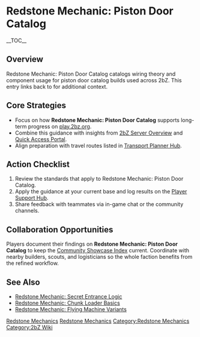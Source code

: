 {{Short description|Redstone Mechanic: Piston Door Catalog catalogs wiring theory and component usage for piston door catalog builds used across 2bZ}}
= Redstone Mechanic: Piston Door Catalog =
{{2bZ Navbox}}
__TOC__

== Overview ==
Redstone Mechanic: Piston Door Catalog catalogs wiring theory and component usage for
piston door catalog builds used across 2bZ. This entry links back to [[Category:Redstone
Mechanics|Redstone Mechanics]] for additional context.

== Core Strategies ==
* Focus on how '''Redstone Mechanic: Piston Door Catalog''' supports long-term progress on [[play.2bz.org]].
* Combine this guidance with insights from [[2bZ Server Overview]] and [[Quick Access Portal]].
* Align preparation with travel routes listed in [[Transport Planner Hub]].

== Action Checklist ==
# Review the [[Category:Redstone Mechanics|Redstone Mechanics]] standards that apply to Redstone Mechanic: Piston Door Catalog.
# Apply the guidance at your current base and log results on the [[Player Support Hub]].
# Share feedback with teammates via in-game chat or the community channels.

== Collaboration Opportunities ==
Players document their findings on '''Redstone Mechanic: Piston Door Catalog''' to keep
the [[Community Showcase Index]] current. Coordinate with nearby builders, scouts, and
logisticians so the whole faction benefits from the refined workflow.

== See Also ==
* [[Redstone Mechanic: Secret Entrance Logic]]
* [[Redstone Mechanic: Chunk Loader Basics]]
* [[Redstone Mechanic: Flying Machine Variants]]

[[Category:Redstone Mechanics]]
[[Category:2bZ Wiki]]
